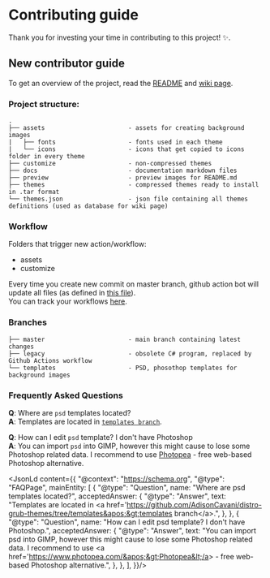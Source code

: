 # Contributing guide

Thank you for investing your time in contributing to this project! :sparkles:. 

## New contributor guide

To get an overview of the project, read the [README](README.md) and [wiki page](https://github.com/AdisonCavani/distro-grub-themes/wiki).

### Project structure:

```
.
├── assets                       - assets for creating background images
|   ├── fonts                    - fonts used in each theme
|   └── icons                    - icons that get copied to icons folder in every theme
├── customize                    - non-compressed themes
├── docs                         - documentation markdown files
├── preview                      - preview images for README.md
├── themes                       - compressed themes ready to install in .tar format
└── themes.json                  - json file containing all themes definitions (used as database for wiki page)
```

### Workflow

Folders that trigger new action/workflow:

- assets
- customize

Every time you create new commit on master branch, github action bot will update all files (as defined in [this file](https://github.com/AdisonCavani/distro-grub-themes/blob/master/.github/workflows/update-content.yml)).  
You can track your workflows [here](https://github.com/AdisonCavani/distro-grub-themes/actions).

### Branches

```
├── master                       - main branch containing latest changes
├── legacy                       - obsolete C# program, replaced by Github Actions workflow
└── templates                    - PSD, phosothop templates for background images
```

### Frequently Asked Questions
**Q**: Where are `psd` templates located?  
**A**: Templates are located in [`templates branch`](https://github.com/AdisonCavani/distro-grub-themes/tree/templates).

**Q**: How can I edit `psd` template? I don't have Photoshop  
**A**: You can import `psd` into GIMP, however this might cause to lose some Photoshop related data. I recommend to use [Photopea](https://www.photopea.com/) - free web-based Photoshop alternative.

<JsonLd content={{
    "@context": "https://schema.org",
    "@type": "FAQPage",
    mainEntity: [
      {
        "@type": "Question",
        name: "Where are psd templates located?",
        acceptedAnswer: {
          "@type": "Answer",
          text: "Templates are located in &lt;a href=&apos;https://github.com/AdisonCavani/distro-grub-themes/tree/templates&apos;&gt;templates branch&lt;/a&gt;.",
        },
      },
      {
        "@type": "Question",
        name: "How can I edit psd template? I don&apos;t have Photoshop.",
        acceptedAnswer: {
          "@type": "Answer",
          text: "You can import psd into GIMP, however this might cause to lose some Photoshop related data. I recommend to use &lt;a href=&apos;https://www.photopea.com/&apos;&gt;Photopea&lt;/a&gt; - free web-based Photoshop alternative.",
        },
      },
    ],
    }}/>
